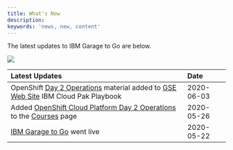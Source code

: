 ```yaml
---
title: What's New
description: 
keywords: 'news, new, content'
---
```


<PageDescription>

The latest updates to IBM Garage to Go are below.

</PageDescription>

![](images/bullhorn-thumbnail.jpg)

| Latest Updates | Date &nbsp; &nbsp; |
| :-------------- | :----------- |
| OpenShift [Day 2 Operations](https://cloudpak8s.io/day2/Introduction/) material added to [GSE Web Site](../websites/gse/) IBM Cloud Pak Playbook | 2020-06-03 |
| Added [OpenShift Cloud Platform Day 2 Operations](https://www.ibm.com/cloud/architecture/content/course/red-hat-openshift-container-platform-day-2-ops/) to the [Courses](../courses/) page | 2020-05-26 |
| [IBM Garage to Go](https://ibm-cloud-architecture.github.io) went live | 2020-05-22 |